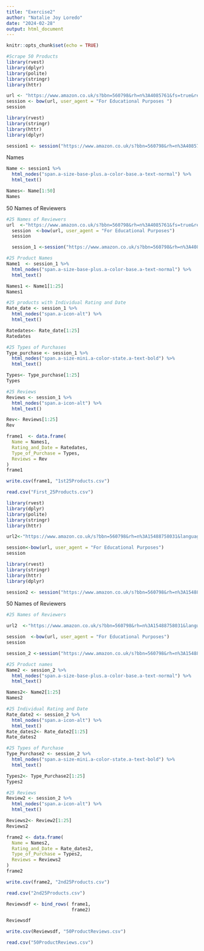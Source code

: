 ```yaml
---
title: "Exercise2"
author: "Natalie Joy Loredo"
date: "2024-02-28"
output: html_document
---
```


```r
knitr::opts_chunk$set(echo = TRUE)
```

```r
#Scrape 50 Products
library(rvest)
library(dplyr)
library(polite)
library(stringr) 
library(httr)

url <- "https://www.amazon.co.uk/s?bbn=560798&rh=n%3A4085761&fs=true&ref=lp_4085761_sar"
session <- bow(url, user_agent = "For Educational Purposes ")
session
```

```r
library(rvest)
library(stringr)
library(httr) 
library(dplyr)

session1 <- session("https://www.amazon.co.uk/s?bbn=560798&rh=n%3A4085761&fs=true&ref=lp_4085761_sar")
```
Names
```r
Name <- session1 %>%
  html_nodes("span.a-size-base-plus.a-color-base.a-text-normal") %>%
  html_text()

Names<- Name[1:50]
Names
```
50 Names of Reviewers
```r
#25 Names of Reviewers
url  <-"https://www.amazon.co.uk/s?bbn=560798&rh=n%3A4085761&fs=true&ref=lp_4085761_sar "
  session  <-bow(url, user_agent = "For Educational Purposes")
  session

  session_1 <-session("https://www.amazon.co.uk/s?bbn=560798&rh=n%3A4085761&fs=true&ref=lp_4085761_sar ")
```

```r
#25 Product Names
Name1  <- session_1 %>%
  html_nodes("span.a-size-base-plus.a-color-base.a-text-normal") %>%
  html_text()

Names1 <- Name1[1:25]
Names1
```

```r
#25 products with Individual Rating and Date
Rate_date <- session_1 %>%
  html_nodes("span.a-icon-alt") %>%
  html_text()

Ratedates<- Rate_date[1:25]
Ratedates
```

```r
#25 Types of Purchases
Type_purchase <- session_1 %>%
  html_nodes("span.a-size-mini.a-color-state.a-text-bold") %>%
  html_text()

Types<- Type_purchase[1:25]
Types
```

```r
#25 Reviews
Reviews <- session_1 %>%
  html_nodes("span.a-icon-alt") %>%
  html_text()

Rev<- Reviews[1:25]
Rev
```

```r
frame1  <- data.frame(
  Name = Names1,
  Rating_and_Date = Ratedates, 
  Type_of_Purchase = Types,
  Reviews = Rev
)
frame1
```
```r
write.csv(frame1, "1st25Products.csv")

read.csv("First_25Products.csv")
```

```r

library(rvest)
library(dplyr)
library(polite)
library(stringr) 
library(httr)

url2<-"https://www.amazon.co.uk/s?bbn=560798&rh=n%3A15488758031&language=en_GB&_encoding=UTF8&brr=1&content-id=amzn1.sym.c6fcbfa3-a0cb-49d1-be17-9aeb9a6d61f8&pd_rd_r=74d05b18-baed-4b94-8b61-69ce58756493&pd_rd_w=Q753p&pd_rd_wg=97bhk&pf_rd_p=c6fcbfa3-a0cb-49d1-be17-9aeb9a6d61f8&pf_rd_r=2SY985AAWA7BM17HCS5T&rd=1&ref=Oct_d_odnav_d_4085731_0"

session<-bow(url, user_agent = "For Educational Purposes")
session
```

```r
library(rvest)
library(stringr)
library(httr) 
library(dplyr)

session2 <- session("https://www.amazon.co.uk/s?bbn=560798&rh=n%3A15488758031&language=en_GB&_encoding=UTF8&brr=1&content-id=amzn1.sym.c6fcbfa3-a0cb-49d1-be17-9aeb9a6d61f8&pd_rd_r=74d05b18-baed-4b94-8b61-69ce58756493&pd_rd_w=Q753p&pd_rd_wg=97bhk&pf_rd_p=c6fcbfa3-a0cb-49d1-be17-9aeb9a6d61f8&pf_rd_r=2SY985AAWA7BM17HCS5T&rd=1&ref=Oct_d_odnav_d_4085731_0")
```
50 Names of Reviewers
```r
#25 Names of Reviewers

url2  <-"https://www.amazon.co.uk/s?bbn=560798&rh=n%3A15488758031&language=en_GB&_encoding=UTF8&brr=1&content-id=amzn1.sym.c6fcbfa3-a0cb-49d1-be17-9aeb9a6d61f8&pd_rd_r=74d05b18-baed-4b94-8b61-69ce58756493&pd_rd_w=Q753p&pd_rd_wg=97bhk&pf_rd_p=c6fcbfa3-a0cb-49d1-be17-9aeb9a6d61f8&pf_rd_r=2SY985AAWA7BM17HCS5T&rd=1&ref=Oct_d_odnav_d_4085731_0"

session  <-bow(url, user_agent = "For Educational Purposes")
session

session_2 <-session("https://www.amazon.co.uk/s?bbn=560798&rh=n%3A15488758031&language=en_GB&_encoding=UTF8&brr=1&content-id=amzn1.sym.c6fcbfa3-a0cb-49d1-be17-9aeb9a6d61f8&pd_rd_r=74d05b18-baed-4b94-8b61-69ce58756493&pd_rd_w=Q753p&pd_rd_wg=97bhk&pf_rd_p=c6fcbfa3-a0cb-49d1-be17-9aeb9a6d61f8&pf_rd_r=2SY985AAWA7BM17HCS5T&rd=1&ref=Oct_d_odnav_d_4085731_0")
```

```r
#25 Product names
Name2 <- session_2 %>%
  html_nodes("span.a-size-base-plus.a-color-base.a-text-normal") %>%
  html_text()

Names2<- Name2[1:25]
Names2
```

```r
#25 Individual Rating and Date
Rate_date2 <- session_2 %>%
  html_nodes("span.a-icon-alt") %>%
  html_text()
Rate_dates2<- Rate_date2[1:25]
Rate_dates2
```

```r
#25 Types of Purchase
Type_Purchase2 <- session_2 %>%
  html_nodes("span.a-size-mini.a-color-state.a-text-bold") %>%
  html_text()

Types2<- Type_Purchase2[1:25]
Types2
```

```r
#25 Reviews
Review2 <- session_2 %>%
  html_nodes("span.a-icon-alt") %>%
  html_text()

Reviews2<- Review2[1:25]
Reviews2
```

```r
frame2 <- data.frame(
  Name = Names2,
  Rating_and_Date = Rate_dates2,
  Type_of_Purchase = Types2,
  Reviews = Reviews2
)
frame2
```

```r
write.csv(frame2, "2nd25Products.csv")

read.csv("2nd25Products.csv")
```

```r
Reviewsdf <- bind_rows( frame1, 
                        frame2)

Reviewsdf
```

```r
write.csv(Reviewsdf, "50ProductReviews.csv")

read.csv("50ProductReviews.csv")
```
